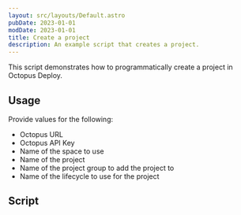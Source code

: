 ```yaml
---
layout: src/layouts/Default.astro
pubDate: 2023-01-01
modDate: 2023-01-01
title: Create a project
description: An example script that creates a project.
---
```


This script demonstrates how to programmatically create a project in Octopus Deploy.

## Usage
Provide values for the following:
- Octopus URL
- Octopus API Key
- Name of the space to use
- Name of the project
- Name of the project group to add the project to
- Name of the lifecycle to use for the project

## Script

<CreateProjectScripts />
